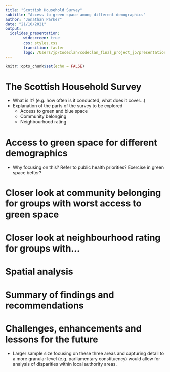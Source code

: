 ```yaml
---
title: "Scottish Household Survey"
subtitle: "Access to green space among different demographics"
author: "Jonathan Parker"
date: "21/10/2021"
output:
  ioslides_presentation:
        widescreen: true
        css: styles.css
        transition: faster
        logo: /Users/jp/Codeclan/codeclan_final_project_jp/presentation/images/shs.png 
---
```


```r
knitr::opts_chunk$set(echo = FALSE)
```

# The Scottish Household Survey

- What is it?  (e.g. how often is it conducted, what does it cover...)
- Explanation of the parts of the survey to be explored
  - Access to green and blue space
  - Community belonging
  - Neighbourhood rating

# Access to green space for different demographics

- Why focusing on this? Refer to public health priorities? Exercise in green space better?

# Closer look at community belonging for groups with worst access to green space

# Closer look at neighbourhood rating for groups with...

# Spatial analysis

# Summary of findings and recommendations

# Challenges, enhancements and lessons for the future

- Larger sample size focusing on these three areas and capturing detail to a more granular level (e.g. parliamentary constituency) would allow for analysis of disparities within local authority areas.  